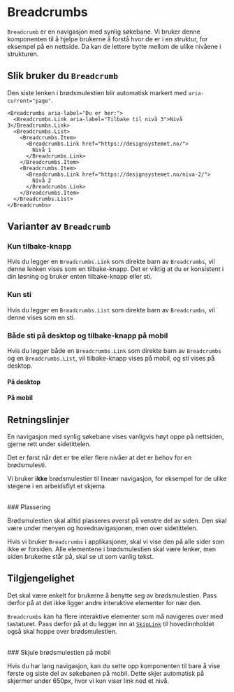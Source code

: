 
<Meta of={BreadcrumbsStories} />

# Breadcrumbs

`Breadcrumb` er en navigasjon med synlig søkebane. Vi bruker denne komponenten til å hjelpe brukerne å forstå
hvor de er i en struktur, for eksempel på en nettside. Da kan de lettere bytte mellom de ulike nivåene i strukturen.

<Primary />
<Controls of={BreadcrumbsStories.Preview} />

## Slik bruker du `Breadcrumb`

Den siste lenken i brødsmulestien blir automatisk markert med `aria-current="page"`.

```tsx
<Breadcrumbs aria-label="Du er her:">
  <Breadcrumbs.Link aria-label="Tilbake til nivå 3">Nivå 3</Breadcrumbs.Link>
  <Breadcrumbs.List>
    <Breadcrumbs.Item>
      <Breadcrumbs.Link href="https://designsystemet.no/">
        Nivå 1
      </Breadcrumbs.Link>
    </Breadcrumbs.Item>
    <Breadcrumbs.Item>
      <Breadcrumbs.Link href="https://designsystemet.no/niva-2/">
        Nivå 2
      </Breadcrumbs.Link>
    </Breadcrumbs.Item>
  </Breadcrumbs.List>
</Breadcrumbs>
```

## Varianter av `Breadcrumb`

### Kun tilbake-knapp

Hvis du legger en `Breadcrumbs.Link` som direkte barn av `Breadcrumbs`, vil denne lenken vises som en tilbake-knapp. Det er viktig at du er konsistent i din løsning og bruker enten tilbake-knapp eller sti.

<Canvas of={BreadcrumbsStories.BackOnly} />

### Kun sti

Hvis du legger en `Breadcrumbs.List` som direkte barn av `Breadcrumbs`, vil denne vises som en sti.

<Canvas of={BreadcrumbsStories.ListOnly} />

### Både sti på desktop og tilbake-knapp på mobil

Hvis du legger både en `Breadcrumbs.Link` som direkte barn av `Breadcrumbs` og en `Breadcrumbs.List`, vil tilbake-knapp vises på mobil, og sti vises på desktop.

#### På desktop

<Canvas of={BreadcrumbsStories.Preview} />

#### På mobil

<div style={{ width: '377px' }}>
  <Canvas
    of={BreadcrumbsStories.Preview}
    story={{ inline: false }}
    layout="fullscreen"
    sourceState="none"
  />
</div>

## Retningslinjer

En navigasjon med synlig søkebane vises vanligvis høyt oppe på nettsiden, gjerne rett under sidetittelen.

Det er først når det er tre eller flere nivåer at det er behov for en brødsmulesti.

Vi bruker **ikke** brødsmulestier til lineær navigasjon, for eksempel for de ulike stegene i en arbeidsflyt et skjema.

<br />
### Plassering

Brødsmulestien skal alltid plasseres øverst på venstre del av siden.
Den skal være under menyen og hovednavigasjonen, men over sidetittelen.

Hvis vi bruker `Breadcrumbs` i applikasjoner, skal vi vise den på alle sider som ikke er forsiden. Alle elementene i
brødsmulestien skal være lenker, men siden brukerne står på, skal se ut som vanlig tekst.

## Tilgjengelighet

Det skal være enkelt for brukerne å benytte seg av brødsmulestien. Pass derfor på at det ikke ligger andre interaktive elementer for nær den.

`Breadcrumbs` kan ha flere interaktive elementer som må navigeres over med tastaturet.
Pass derfor på at du legger inn at [`SkipLink`](/docs/components-skiplink--docs) til
hovedinnholdet også skal hoppe over brødsmulestien.

<br />
### Skjule brødsmulestien på mobil

Hvis du har lang navigasjon, kan du sette opp komponenten til bare å vise første og siste del av søkebanen på mobil.
Dette skjer automatisk på skjermer under 650px, hvor vi kun viser link ned et nivå.
